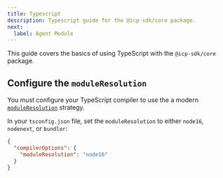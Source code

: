 ```yaml
---
title: Typescript
description: Typescript guide for the @icp-sdk/core package.
next:
  label: Agent Module
---
```


This guide covers the basics of using TypeScript with the `@icp-sdk/core` package.

## Configure the `moduleResolution`

You must configure your TypeScript compiler to use the a modern [`moduleResolution`](https://www.typescriptlang.org/tsconfig#moduleResolution) strategy.

In your `tsconfig.json` file, set the `moduleResolution` to either `node16`, `nodenext`, or `bundler`:

```json
{
  "compilerOptions": {
    "moduleResolution": "node16"
  }
}
```
